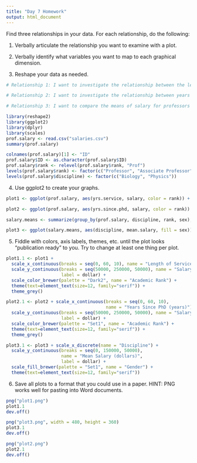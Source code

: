 ```yaml
---
title: "Day 7 Homework"
output: html_document
---
```


Find three relationships in your data.  For each relationship, do the following:

1. Verbally articulate the relationship you want to examine with a plot.

2. Verbally identify what variables you want to map to each graphical dimension.

3. Reshape your data as needed.

```r
# Relationship 1: I want to investigate the relationship between the length of service and the salary for professors in discipline A and B, taking their rank into consideration. I want to create a scatter plot, and map length of service (in years) to the x-axis, salary to the y-axis, rank to color, and discipline to facet_wrap.

# Relationship 2: I want to investigate the relationship between years since PhD and the salary for professors in discipline A and B, taking their rank into consideration. I want to create a scatter plot, and map years since PhD to the x-axis, the salary to the y-axis, rank to color, and discipline to facet_wrap.

# Relationship 3: I want to compare the means of salary for professors in discipline A and B, taking their rank and sex into consideration. I want to create a bar plot, and map discipline to x-axis, means of salary to y-axis, sex to color, and rank to facet_wrap.

library(reshape2)
library(ggplot2)
library(dplyr)
library(scales)
prof.salary <- read.csv("salaries.csv")
summary(prof.salary)

colnames(prof.salary)[1] <- "ID"
prof.salary$ID <- as.character(prof.salary$ID)
prof.salary$rank <- relevel(prof.salary$rank, "Prof")
levels(prof.salary$rank) <- factor(c("Professor", "Associate Professor", "Assistant Professor"))
levels(prof.salary$discipline) <- factor(c("Biology", "Physics"))

```

4. Use ggplot2 to create your graphs.

```r
plot1 <- ggplot(prof.salary, aes(yrs.service, salary, color = rank)) + geom_point(alpha = .3) + facet_wrap(~ discipline, nrow = 2) + geom_smooth(method = "lm")

plot2 <- ggplot(prof.salary, aes(yrs.since.phd, salary, color = rank)) + geom_point(alpha = .3) + facet_wrap(~ discipline, nrow = 2) + geom_smooth(method = "lm")

salary.means <- summarize(group_by(prof.salary, discipline, rank, sex), mean.salary = mean(salary))

plot3 <- ggplot(salary.means, aes(discipline, mean.salary, fill = sex)) + geom_bar(stat = "identity", position = "dodge") + facet_wrap(~ rank)

```

5. Fiddle with colors, axis labels, themes, etc. until the plot looks "publication ready" to you.  Try to change at least one thing per plot.

```r
plot1.1 <- plot1 + 
  scale_x_continuous(breaks = seq(0, 60, 10), name = "Length of Service (years)") +
  scale_y_continuous(breaks = seq(50000, 250000, 50000), name = "Salary (dollars)", 
                     label = dollar) + 
  scale_color_brewer(palette = "Dark2", name = "Academic Rank") + 
  theme(text=element_text(size=12, family="serif")) + 
  theme_grey()

plot2.1 <- plot2 + scale_x_continuous(breaks = seq(0, 60, 10), 
                                      name = "Years Since PhD (years)") +
  scale_y_continuous(breaks = seq(50000, 250000, 50000), name = "Salary (dollars)", 
                     label = dollar) +
  scale_color_brewer(palette = "Set1", name = "Academic Rank") +
  theme(text=element_text(size=12, family="serif")) + 
  theme_grey()

plot3.1 <- plot3 + scale_x_discrete(name = "Discipline") + 
  scale_y_continuous(breaks = seq(0, 150000, 50000), 
                     name = "Mean Salary (dollars)", 
                     label = dollar) + 
  scale_fill_brewer(palette = "Set1", name = "Gender") + 
  theme(text=element_text(size=12, family="serif"))

```

6. Save all plots to a format that you could use in a paper.  HINT: PNG works well for pasting into Word documents.

```r
png("plot1.png")
plot1.1
dev.off()

png("plot3.png", width = 480, height = 360)
plot3.1
dev.off()

png("plot2.png")
plot2.1
dev.off()
```

